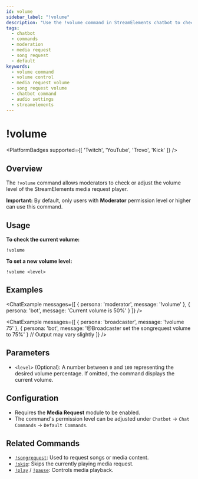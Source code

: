 ```yaml
---
id: volume
sidebar_label: "!volume"
description: "Use the !volume command in StreamElements chatbot to check or set the volume for the media request player."
tags:
  - chatbot
  - commands
  - moderation
  - media request
  - song request
  - default
keywords:
  - volume command
  - volume control
  - media request volume
  - song request volume
  - chatbot command
  - audio settings
  - streamelements
---
```



# !volume

<PlatformBadges supported={[ 'Twitch', 'YouTube', 'Trovo', 'Kick' ]} />

## Overview

The `!volume` command allows moderators to check or adjust the volume level of the StreamElements media request player.

**Important:** By default, only users with **Moderator** permission level or higher can use this command.

## Usage

**To check the current volume:**

```streamelements
!volume
```

**To set a new volume level:**

```streamelements
!volume <level>
```

## Examples

<ChatExample messages={[
  { persona: 'moderator', message: '!volume' },
  { persona: 'bot', message: 'Current volume is 50%' }
]} />

<ChatExample messages={[
  { persona: 'broadcaster', message: '!volume 75' },
  { persona: 'bot', message: '@Broadcaster set the songrequest volume to 75%' } // Output may vary slightly
]} />

## Parameters

*   `<level>` (Optional): A number between `0` and `100` representing the desired volume percentage. If omitted, the command displays the current volume.

## Configuration

*   Requires the **Media Request** module to be enabled.
*   The command's permission level can be adjusted under `Chatbot` -> `Chat Commands` -> `Default Commands`.

## Related Commands

*   [`!songrequest`](songrequest.mdx): Used to request songs or media content.
*   [`!skip`](skip.mdx): Skips the currently playing media request.
*   [`!play`](play.mdx) / [`!pause`](pause.mdx): Controls media playback.
